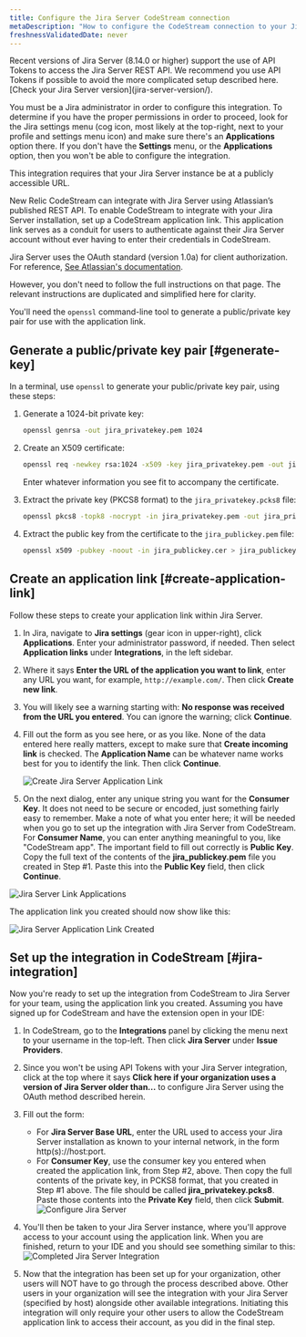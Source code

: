 ```yaml
---
title: Configure the Jira Server CodeStream connection
metaDescription: "How to configure the CodeStream connection to your Jira server."
freshnessValidatedDate: never
---
```







<Callout variant="caution">
  Recent versions of Jira Server (8.14.0 or higher) support the use of API Tokens to access the Jira Server REST API. We recommend you use API Tokens if possible to avoid the more complicated setup described here. [Check your Jira Server version](jira-server-version/).

  You must be a Jira administrator in order to configure this integration. To determine if you have the proper permissions in order to proceed, look for the Jira settings menu (cog icon, most likely at the top-right, next to your profile and settings menu icon) and make sure there's an <DoNotTranslate>**Applications**</DoNotTranslate> option there. If you don't have the <DoNotTranslate>**Settings**</DoNotTranslate> menu, or the <DoNotTranslate>**Applications**</DoNotTranslate> option, then you won't be able to configure the integration.

  This integration requires that your Jira Server instance be at a publicly accessible URL.
</Callout>

New Relic CodeStream can integrate with Jira Server using Atlassian’s published REST API. To enable CodeStream to integrate with your Jira Server installation, set up a CodeStream application link. This application link serves as a conduit for users to authenticate against their Jira Server account without ever having to enter their credentials in CodeStream.

Jira Server uses the OAuth standard (version 1.0a) for client authorization. For reference, [See Atlassian's documentation](https://developer.atlassian.com/server/jira/platform/oauth/).

However, you don't need to follow the full instructions on that page. The relevant instructions are duplicated and simplified here for clarity.

You'll need the `openssl` command-line tool to generate a public/private key pair for use with the application link.

## Generate a public/private key pair [#generate-key]

In a terminal, use `openssl` to generate your public/private key pair, using these steps:

1. Generate a 1024-bit private key:

   ```sh
   openssl genrsa -out jira_privatekey.pem 1024
   ```

2. Create an X509 certificate:

   ```sh
   openssl req -newkey rsa:1024 -x509 -key jira_privatekey.pem -out jira_publickey.cer -days 365
   ```

   Enter whatever information you see fit to accompany the certificate.

3. Extract the private key (PKCS8 format) to the `jira_privatekey.pcks8` file:

   ```sh
   openssl pkcs8 -topk8 -nocrypt -in jira_privatekey.pem -out jira_privatekey.pcks8
   ```

4. Extract the public key from the certificate to the `jira_publickey.pem` file:

   ```sh
   openssl x509 -pubkey -noout -in jira_publickey.cer > jira_publickey.pem
   ```

## Create an application link [#create-application-link]

Follow these steps to create your application link within Jira Server.

1. In Jira, navigate to <DoNotTranslate>**Jira settings**</DoNotTranslate> (gear icon in upper-right), click <DoNotTranslate>**Applications**</DoNotTranslate>. Enter your administrator password, if needed. Then select <DoNotTranslate>**Application links**</DoNotTranslate> under <DoNotTranslate>**Integrations**</DoNotTranslate>, in the left sidebar.

2. Where it says <DoNotTranslate>**Enter the URL of the application you want to link**</DoNotTranslate>, enter any URL you want, for example, `http://example.com/`. Then click <DoNotTranslate>**Create new link**</DoNotTranslate>.

3. You will likely see a warning starting with: <DoNotTranslate>**No response was received from the URL you entered**</DoNotTranslate>. You can ignore the warning; click <DoNotTranslate>**Continue**</DoNotTranslate>.

4. Fill out the form as you see here, or as you like. None of the data entered here really matters, except to make sure that <DoNotTranslate>**Create incoming link**</DoNotTranslate> is checked. The <DoNotTranslate>**Application Name**</DoNotTranslate> can be whatever name works best for you to identify the link. Then click <DoNotTranslate>**Continue**</DoNotTranslate>.

   <img
     alt="Create Jira Server Application Link"
     src={codestreamCreateJiraServerAppLink}
   />

5. On the next dialog, enter any unique string you want for the <DoNotTranslate>**Consumer Key**</DoNotTranslate>. It does not need to be secure or encoded, just something fairly easy to remember. Make a note of what you enter here; it will be needed when you go to set up the integration with Jira Server from CodeStream. For <DoNotTranslate>**Consumer Name**</DoNotTranslate>, you can enter anything meaningful to you, like "CodeStream app". The important field to fill out correctly is <DoNotTranslate>**Public Key**</DoNotTranslate>. Copy the full text of the contents of the <DoNotTranslate>**jira_publickey.pem**</DoNotTranslate> file you created in Step #1. Paste this into the <DoNotTranslate>**Public Key**</DoNotTranslate> field, then click <DoNotTranslate>**Continue**</DoNotTranslate>.

<img
  alt="Jira Server Link Applications"
  src={codestreamJiraServerAppLinkOauth}
/>

The application link you created should now show like this:

<img
  alt="Jira Server Application Link Created"
  src={codestreamJiraServerAppLinkCreated}
/>

## Set up the integration in CodeStream [#jira-integration]

Now you're ready to set up the integration from CodeStream to Jira Server for your team, using the application link you created. Assuming you have signed up for CodeStream and have the extension open in your IDE:

1. In CodeStream, go to the <DoNotTranslate>**Integrations**</DoNotTranslate> panel by clicking the menu next to your username in the top-left. Then click <DoNotTranslate>**Jira Server**</DoNotTranslate> under <DoNotTranslate>**Issue Providers**</DoNotTranslate>.

2. Since you won't be using API Tokens with your Jira Server integration, click at the top where it says <DoNotTranslate>**Click here if your organization uses a version of Jira Server older than...**</DoNotTranslate> to configure Jira Server using the OAuth method described herein.

3. Fill out the form:
   * For <DoNotTranslate>**Jira Server Base URL**</DoNotTranslate>, enter the URL used to access your Jira Server installation as known to your internal network, in the form http(s)://host:port.
   * For <DoNotTranslate>**Consumer Key**</DoNotTranslate>, use the consumer key you entered when created the application link, from Step #2, above. Then copy the full contents of the private key, in PCKS8 format, that you created in Step #1 above. The file should be called <DoNotTranslate>**jira_privatekey.pcks8**</DoNotTranslate>. Paste those contents into the <DoNotTranslate>**Private Key**</DoNotTranslate> field, then click <DoNotTranslate>**Submit**</DoNotTranslate>.
     <img alt="Configure Jira Server" src={codestreamConfigureJiraServer}/>

4. You'll then be taken to your Jira Server instance, where you'll approve access to your account using the application link. When you are finished, return to your IDE and you should see something similar to this:
   <img alt="Completed Jira Server Integration" src={codestreamJiraServerIntegrationComplete}/>

5. Now that the integration has been set up for your organization, other users will NOT have to go through the process described above. Other users in your organization will see the integration with your Jira Server (specified by host) alongside other available integrations. Initiating this integration will only require your other users to allow the CodeStream application link to access their account, as you did in the final step.
